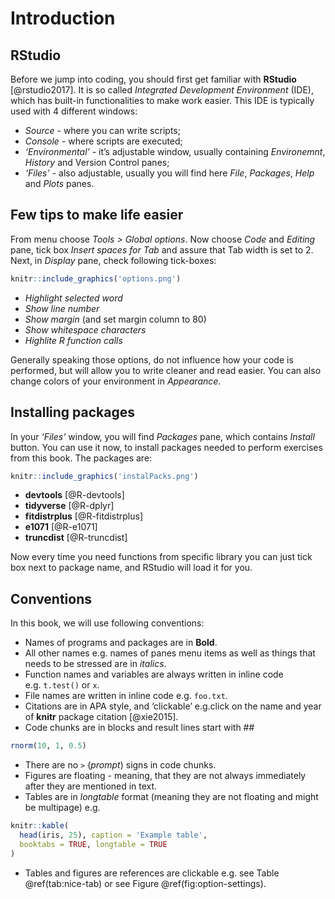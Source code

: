 # Introduction {#intro}

## RStudio
Before we jump into coding, you should first get familiar with **RStudio** [@rstudio2017]. It is so called *Integrated Development Environment* (IDE), which has built-in functionalities to make work easier. This IDE is typically used with 4 different windows:

* *Source* - where you can write scripts;
* *Console* - where scripts are executed;
* *'Environmental'* - it's adjustable window, usually containing *Environemnt*, *History* and Version Control panes;
* *'Files'* - also adjustable, usually you will find here *File*, *Packages*, *Help* and *Plots* panes.

## Few tips to make life easier
From menu choose *Tools > Global options*. Now choose *Code* and *Editing* pane, tick box *Insert spaces for Tab* and assure that Tab width is set to 2. Next, in *Display* pane, check following tick-boxes:
```r
knitr::include_graphics('options.png')
```

* *Highlight selected word*
* *Show line number*
* *Show margin* (and set margin column to 80)
* *Show whitespace characters*
* *Highlite R function calls*

Generally speaking those options, do not influence how your code is performed, but will allow you to write cleaner and read easier. You can also change colors of your environment in *Appearance*.

## Installing packages
In your *'Files'* window, you will find *Packages* pane, which contains *Install* button. You can use it now, to install packages needed to perform exercises from this book. The packages are:
```r
knitr::include_graphics('instalPacks.png')
```

* **devtools** [@R-devtools]
* **tidyverse** [@R-dplyr]
* **fitdistrplus** [@R-fitdistrplus]
* **e1071** [@R-e1071]
* **truncdist** [@R-truncdist]

Now every time you need functions from specific library you can just tick box next to package name, and RStudio will load it for you.

## Conventions

In this book, we will use following conventions:

* Names of programs and packages are in **Bold**.
* All other names e.g. names of panes menu items as well as things that needs to be stressed are in *italics*.
* Function names and variables are always written in inline code e.g. `t.test()` or `x`.
* File names are written in inline code e.g. `foo.txt`.
* Citations are in APA style, and 'clickable' e.g.click on the name and year of **knitr**  package citation [@xie2015].
* Code chunks are in blocks and result lines start with ##
```r
rnorm(10, 1, 0.5)
```
* There are no `>` (*prompt*) signs in code chunks.
* Figures are floating - meaning, that they are not always immediately after they are mentioned in text.
* Tables are in *longtable* format (meaning they are not floating and might be multipage) e.g.
```r
knitr::kable(
  head(iris, 25), caption = 'Example table',
  booktabs = TRUE, longtable = TRUE
)
```
* Tables and figures are references are clickable e.g. see Table \@ref(tab:nice-tab) or see Figure \@ref(fig:option-settings).
